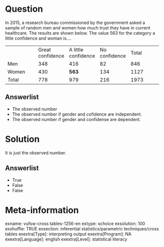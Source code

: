 Question
========
In 2015, a research bureau commissioned by the government asked a sample
of random men and women how much trust they have in current healthcare.
The results are shown below. The value 563 for the category a little
confidence and woman is....  
  

<table>
<colgroup>
<col style="width: 20%" />
<col style="width: 20%" />
<col style="width: 20%" />
<col style="width: 20%" />
<col style="width: 20%" />
</colgroup>
<tbody>
<tr class="odd">
<td class="tvcss_2"><br />
</td>
<td class="tvcss_3">Great confidence</td>
<td class="tvcss_4">A little confidence</td>
<td class="tvcss_5">No confidence</td>
<td>Total</td>
</tr>
<tr class="even">
<td class="tvcss_2">Men</td>
<td class="tvcss_3">348</td>
<td class="tvcss_4">416</td>
<td class="tvcss_5">82</td>
<td>846</td>
</tr>
<tr class="odd">
<td class="tvcss_2">Women</td>
<td class="tvcss_3">430</td>
<td class="tvcss_4"><strong>563</strong></td>
<td class="tvcss_5">134</td>
<td>1127</td>
</tr>
<tr class="even">
<td class="tvcss_2">Total</td>
<td class="tvcss_3">778</td>
<td class="tvcss_4">979</td>
<td class="tvcss_5">216</td>
<td>1973</td>
</tr>
</tbody>
</table>

Answerlist
----------
* The observed number
* The observed number if gender and cofidence are independent.
* The observed number if gender and confidense are dependent.

Solution
========





It is just the observed number.

Answerlist
----------
* True
* False
* False

Meta-information
================
exname: vufsw-cross tables-1256-en
extype: schoice
exsolution: 100
exshuffle: TRUE
exsection: inferential statistics/parametric techniques/cross tables
exextra[Type]: interpreting output
exextra[Program]: NA
exextra[Language]: english
exextra[Level]: statistical literacy

